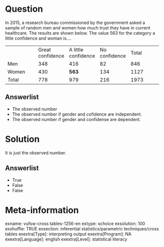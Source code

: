 Question
========
In 2015, a research bureau commissioned by the government asked a sample
of random men and women how much trust they have in current healthcare.
The results are shown below. The value 563 for the category a little
confidence and woman is....  
  

<table>
<colgroup>
<col style="width: 20%" />
<col style="width: 20%" />
<col style="width: 20%" />
<col style="width: 20%" />
<col style="width: 20%" />
</colgroup>
<tbody>
<tr class="odd">
<td class="tvcss_2"><br />
</td>
<td class="tvcss_3">Great confidence</td>
<td class="tvcss_4">A little confidence</td>
<td class="tvcss_5">No confidence</td>
<td>Total</td>
</tr>
<tr class="even">
<td class="tvcss_2">Men</td>
<td class="tvcss_3">348</td>
<td class="tvcss_4">416</td>
<td class="tvcss_5">82</td>
<td>846</td>
</tr>
<tr class="odd">
<td class="tvcss_2">Women</td>
<td class="tvcss_3">430</td>
<td class="tvcss_4"><strong>563</strong></td>
<td class="tvcss_5">134</td>
<td>1127</td>
</tr>
<tr class="even">
<td class="tvcss_2">Total</td>
<td class="tvcss_3">778</td>
<td class="tvcss_4">979</td>
<td class="tvcss_5">216</td>
<td>1973</td>
</tr>
</tbody>
</table>

Answerlist
----------
* The observed number
* The observed number if gender and cofidence are independent.
* The observed number if gender and confidense are dependent.

Solution
========





It is just the observed number.

Answerlist
----------
* True
* False
* False

Meta-information
================
exname: vufsw-cross tables-1256-en
extype: schoice
exsolution: 100
exshuffle: TRUE
exsection: inferential statistics/parametric techniques/cross tables
exextra[Type]: interpreting output
exextra[Program]: NA
exextra[Language]: english
exextra[Level]: statistical literacy

